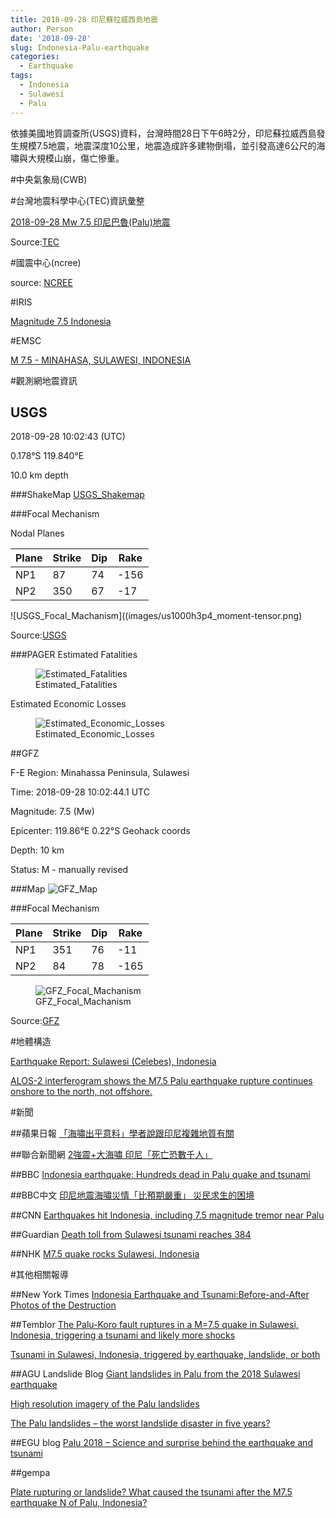 ```yaml
---
title: 2018-09-28 印尼蘇拉威西島地震
author: Person
date: '2018-09-28'
slug: Indonesia-Palu-earthquake
categories:
  - Earthquake
tags:
  - Indonesia
  - Sulawesi
  - Palu
---
```


依據美國地質調查所(USGS)資料，台灣時間28日下午6時2分，印尼蘇拉威西島發生規模7.5地震，地震深度10公里，地震造成許多建物倒塌，並引發高達6公尺的海嘯與大規模山崩，傷亡慘重。

#中央氣象局(CWB)

[]()


#台灣地震科學中心(TEC)資訊彙整

[2018-09-28 Mw 7.5 印尼巴魯(Palu)地震](http://tec.earth.sinica.edu.tw/new_web/upload/news/EQfile/2018-09-28_M7.5.pdf)


Source:[TEC](http://tec.earth.sinica.edu.tw/new_web/index.php)


#國震中心(ncree)

[]()

source: [NCREE](http://www.ncree.org/)

#IRIS

[Magnitude 7.5 Indonesia](https://www.iris.edu/hq/retm/event/5647)


#EMSC

[M 7.5 - MINAHASA, SULAWESI, INDONESIA](https://www.emsc-csem.org/Earthquake/earthquake.php?id=715248)


#觀測網地震資訊

## USGS

2018-09-28 10:02:43 (UTC)

0.178°S 119.840°E

10.0 km depth

###ShakeMap
[USGS_Shakemap](https://earthquake.usgs.gov/earthquakes/eventpage/us1000h3p4/shakemap/intensity)

###Focal Mechanism

Nodal Planes

| Plane | Strike | Dip  | Rake |
| ----- | ------ | ---- | ---- |
| NP1   |  87    | 74   | -156 |
| NP2   | 350    | 67   | -17  |

![USGS_Focal_Machanism]((images/us1000h3p4_moment-tensor.png)

Source:[USGS](https://earthquake.usgs.gov/earthquakes/eventpage/us1000h3p4/executive)

###PAGER
Estimated Fatalities

![Estimated_Fatalities](images/20180928/us1000h3p4_alertfatal.png)

Estimated Economic Losses

![Estimated_Economic_Losses](images/20180928/us1000h3p4_alertecon.png)


##GFZ

F-E Region:	Minahassa Peninsula, Sulawesi	

Time:	2018-09-28 10:02:44.1 UTC

Magnitude:	7.5 (Mw)

Epicenter:	119.86°E  0.22°S  Geohack coords

Depth:	10 km

Status:	M - manually revised

###Map
![GFZ_Map](images/20180928/gfz2018tabt.jpg)

###Focal Mechanism

| Plane | Strike | Dip  | Rake |
| ----- | ------ | ---- | ---- |
|  NP1  |  351   |  76  |  -11 |
|  NP2  |   84   |  78  | -165 |


![GFZ_Focal_Machanism](images/20180906/gfz2018rkrd_bb.png)

Source:[GFZ](http://geofon.gfz-potsdam.de/eqinfo/event.php?id=gfz2018rkrd)

#地體構造

[Earthquake Report: Sulawesi (Celebes), Indonesia](http://earthjay.com/?p=7793)

[ALOS-2 interferogram shows the M7.5 Palu earthquake rupture continues onshore to the north, not offshore.](https://twitter.com/planet_mech/status/1047282079229079552)

#新聞

##蘋果日報
[「海嘯出乎意料」學者說跟印尼複雜地質有關](https://tw.news.appledaily.com/international/realtime/20180929/1438690/)

##聯合新聞網
[2強震+大海嘯 印尼「死亡恐數千人」](https://udn.com/news/story/11314/3394864)

##BBC
[Indonesia earthquake: Hundreds dead in Palu quake and tsunami](https://www.bbc.co.uk/news/world-asia-45683630)

##BBC中文
[印尼地震海嘯災情「比預期嚴重」 災民求生的困境](https://www.bbc.com/zhongwen/trad/world-45696849)

##CNN
[Earthquakes hit Indonesia, including 7.5 magnitude tremor near Palu](https://edition.cnn.com/2018/09/28/asia/indonesia-earthquake-palu-intl/)

##Guardian
[Death toll from Sulawesi tsunami reaches 384](https://www.theguardian.com/world/2018/sep/28/tsunami-hits-indonesian-cities-after-powerful-earthquake)

##NHK
[M7.5 quake rocks Sulawesi, Indonesia](https://www3.nhk.or.jp/nhkworld/en/news/20180928_40/)


#其他相關報導

##New York Times
[Indonesia Earthquake and Tsunami:Before-and-After Photos of the Destruction](https://www.nytimes.com/interactive/2018/10/01/world/asia/map-tsunami-indonesia.html)

##Temblor
[The Palu-Koro fault ruptures in a M=7.5 quake in Sulawesi, Indonesia, triggering a tsunami and likely more shocks](http://temblor.net/earthquake-insights/the-palu-koro-fault-ruptures-in-a-m7-5-quake-in-sulawesi-indonesia-triggering-a-tsunami-and-likely-more-shocks-7797/)

[Tsunami in Sulawesi, Indonesia, triggered by earthquake, landslide, or both](http://temblor.net/earthquake-insights/tsunami-in-sulawesi-indonesia-triggered-by-earthquake-landslides-or-both-7825/)

##AGU Landslide Blog
[Giant landslides in Palu from the 2018 Sulawesi earthquake](https://blogs.agu.org/landslideblog/2018/10/02/palu-sulawesi-earthquake-2/)

[High resolution imagery of the Palu landslides](https://blogs.agu.org/landslideblog/2018/10/03/palu-landslides-1/)

[The Palu landslides – the worst landslide disaster in five years?](https://blogs.agu.org/landslideblog/2018/10/08/palu-landslides-3/)

##EGU blog
[Palu 2018 – Science and surprise behind the earthquake and tsunami](https://blogs.egu.eu/divisions/sm/2018/10/08/palu-2018-science-and-surprise-behind-the-earthquake-and-tsunami/)

##gempa

[Plate rupturing or landslide? What caused the tsunami after the M7.5 earthquake N of Palu, Indonesia?](https://gempa.de/news/2018/9/28/tsunami-m75-earthquake-palu-indonesia/)
